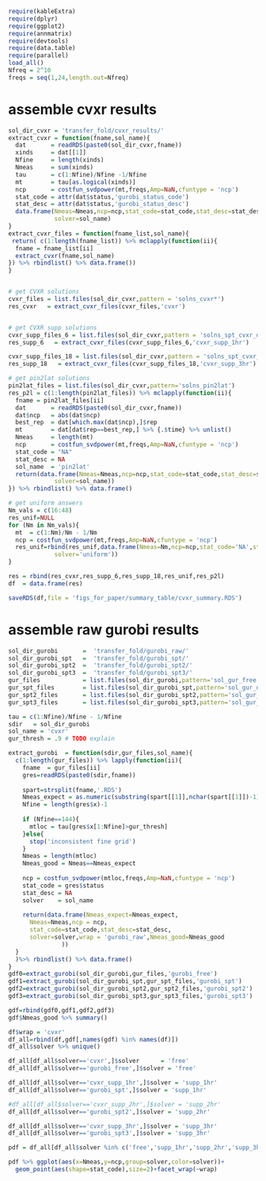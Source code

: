 ```r
require(kableExtra)
require(dplyr)
require(ggplot2)
require(annmatrix)
require(devtools)
require(data.table)
require(parallel)
load_all()
Nfreq = 2^10
freqs = seq(1,24,length.out=Nfreq)
```

# assemble cvxr results
```r
sol_dir_cvxr = 'transfer_fold/cvxr_results/'
extract_cvxr = function(fname,sol_name){
  dat       = readRDS(paste0(sol_dir_cvxr,fname))
  xinds     = dat[[1]] 
  Nfine     = length(xinds)
  Nmeas     = sum(xinds)
  tau       = c(1:Nfine)/Nfine -1/Nfine
  mt        = tau[as.logical(xinds)]
  ncp       = costfun_svdpower(mt,freqs,Amp=NaN,cfuntype = 'ncp')
  stat_code = attr(dat$status,'gurobi_status_code')
  stat_desc = attr(dat$status,'gurobi_status_desc')
  data.frame(Nmeas=Nmeas,ncp=ncp,stat_code=stat_code,stat_desc=stat_desc,
             solver=sol_name)
}
extract_cvxr_files = function(fname_list,sol_name){
 return( c(1:length(fname_list)) %>% mclapply(function(ii){
  fname = fname_list[ii]
  extract_cvxr(fname,sol_name)
}) %>% rbindlist() %>% data.frame())
}


# get CVXR solutions
cvxr_files = list.files(sol_dir_cvxr,pattern = 'solns_cvxr*')
res_cvxr   = extract_cvxr_files(cvxr_files,'cvxr') 


# get CVXR supp solutions
cvxr_supp_files_6 = list.files(sol_dir_cvxr,pattern = 'solns_spt_cvxr_drts_6*')
res_supp_6   = extract_cvxr_files(cvxr_supp_files_6,'cvxr_supp_1hr') 

cvxr_supp_files_18 = list.files(sol_dir_cvxr,pattern = 'solns_spt_cvxr_drts_18*')
res_supp_18   = extract_cvxr_files(cvxr_supp_files_18,'cvxr_supp_3hr') 

# get pin2lat solutions
pin2lat_files = list.files(sol_dir_cvxr,pattern='solns_pin2lat')
res_p2l = c(1:length(pin2lat_files)) %>% mclapply(function(ii){
  fname = pin2lat_files[ii]
  dat       = readRDS(paste0(sol_dir_cvxr,fname))
  dat$ncp   = abs(dat$ncp)
  best_rep  = dat[which.max(dat$ncp),]$rep
  mt        = dat[dat$rep==best_rep,] %>% {.$time} %>% unlist()
  Nmeas     = length(mt)
  ncp       = costfun_svdpower(mt,freqs,Amp=NaN,cfuntype = 'ncp')
  stat_code = "NA" 
  stat_desc = NA 
  sol_name  = 'pin2lat'
  return(data.frame(Nmeas=Nmeas,ncp=ncp,stat_code=stat_code,stat_desc=stat_desc,
             solver=sol_name))
}) %>% rbindlist() %>% data.frame()

# get uniform answers
Nm_vals = c(16:48)
res_unif=NULL
for (Nm in Nm_vals){
  mt  = c(1:Nm)/Nm - 1/Nm
  ncp = costfun_svdpower(mt,freqs,Amp=NaN,cfuntype = 'ncp')
  res_unif=rbind(res_unif,data.frame(Nmeas=Nm,ncp=ncp,stat_code='NA',stat_desc=NA,
             solver='uniform'))
}

res = rbind(res_cvxr,res_supp_6,res_supp_18,res_unif,res_p2l)
df  = data.frame(res)

saveRDS(df,file = 'figs_for_paper/summary_table/cvxr_summary.RDS')
```

# assemble raw gurobi results
```r
sol_dir_gurobi       =  'transfer_fold/gurobi_raw/'
sol_dir_gurobi_spt   =  'transfer_fold/gurobi_spt/'
sol_dir_gurobi_spt2  =  'transfer_fold/gurobi_spt2/'
sol_dir_gurobi_spt3  =  'transfer_fold/gurobi_spt3/'
gur_files            = list.files(sol_dir_gurobi,pattern='sol_gur_free')
gur_spt_files        = list.files(sol_dir_gurobi_spt,pattern='sol_gur_drts_6')
gur_spt2_files       = list.files(sol_dir_gurobi_spt2,pattern='sol_gur_drts_12')
gur_spt3_files       = list.files(sol_dir_gurobi_spt3,pattern='sol_gur_drts_18')

tau = c(1:Nfine)/Nfine - 1/Nfine
sdir   = sol_dir_gurobi
sol_name = 'cvxr'
gur_thresh = .9 # TODO explain

extract_gurobi  = function(sdir,gur_files,sol_name){
  c(1:length(gur_files)) %>% lapply(function(ii){
    fname  = gur_files[ii]
    gres=readRDS(paste0(sdir,fname))
   
    spart=strsplit(fname,'.RDS')
    Nmeas_expect = as.numeric(substring(spart[[1]],nchar(spart[[1]])-1))
    Nfine = length(gres$x)-1
    
    if (Nfine==144){
      mtloc = tau[gres$x[1:Nfine]>gur_thresh]
    }else{
      stop('inconsistent fine grid')
    }
    Nmeas = length(mtloc)
    Nmeas_good = Nmeas==Nmeas_expect
    
    ncp = costfun_svdpower(mtloc,freqs,Amp=NaN,cfuntype = 'ncp')
    stat_code = gres$status
    stat_desc = NA
    solver    = sol_name
    
    return(data.frame(Nmeas_expect=Nmeas_expect,
      Nmeas=Nmeas,ncp = ncp,
      stat_code=stat_code,stat_desc=stat_desc,
      solver=solver,wrap = 'gurobi_raw',Nmeas_good=Nmeas_good
               ))
  } 
  )%>% rbindlist() %>% data.frame()
}
gdf0=extract_gurobi(sol_dir_gurobi,gur_files,'gurobi_free')
gdf1=extract_gurobi(sol_dir_gurobi_spt,gur_spt_files,'gurobi_spt')
gdf2=extract_gurobi(sol_dir_gurobi_spt2,gur_spt2_files,'gurobi_spt2')
gdf3=extract_gurobi(sol_dir_gurobi_spt3,gur_spt3_files,'gurobi_spt3')

gdf=rbind(gdf0,gdf1,gdf2,gdf3)
gdf$Nmeas_good %>% summary()
```


```r
df$wrap = 'cvxr'
df_all=rbind(df,gdf[,names(gdf) %in% names(df)])
df_all$solver %>% unique()

df_all[df_all$solver=='cvxr',]$solver      = 'free' 
df_all[df_all$solver=='gurobi_free',]$solver = 'free' 

df_all[df_all$solver=='cvxr_supp_1hr',]$solver = 'supp_1hr' 
df_all[df_all$solver=='gurobi_spt',]$solver = 'supp_1hr' 

#df_all[df_all$solver=='cvxr_supp_2hr',]$solver = 'supp_2hr' 
df_all[df_all$solver=='gurobi_spt2',]$solver = 'supp_2hr' 

df_all[df_all$solver=='cvxr_supp_3hr',]$solver = 'supp_3hr' 
df_all[df_all$solver=='gurobi_spt3',]$solver = 'supp_3hr' 


```

```r
pdf = df_all[df_all$solver %in% c('free','supp_1hr','supp_2hr','supp_3hr'),]

pdf %>% ggplot(aes(x=Nmeas,y=ncp,group=solver,color=solver))+
  geom_point(aes(shape=stat_code),size=2)+facet_wrap(~wrap)
```
